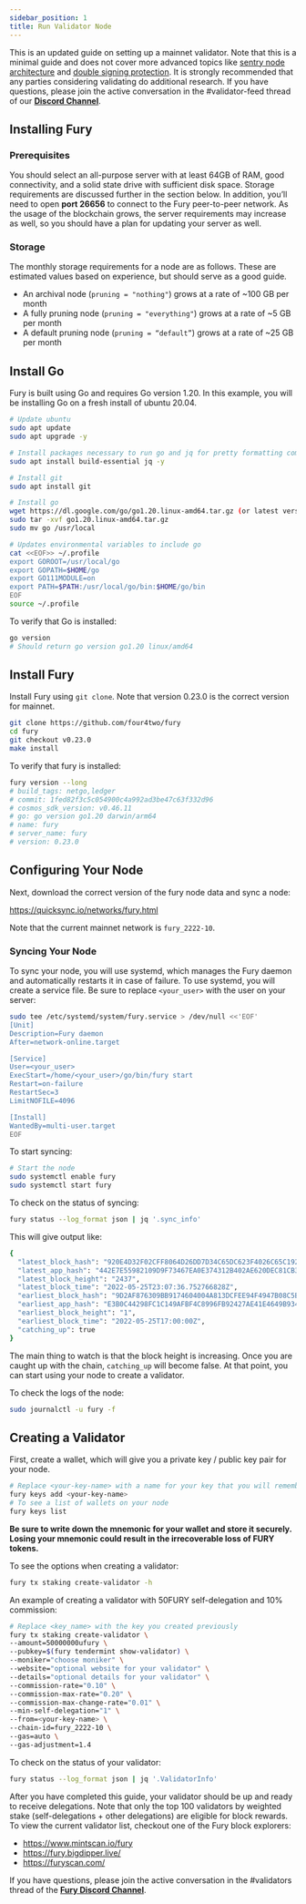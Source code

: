 ```yaml
---
sidebar_position: 1
title: Run Validator Node
---
```


This is an updated guide on setting up a mainnet validator. Note that this is a minimal guide and does not cover more advanced topics like [sentry node architecture](https://github.com/stakefish/cosmos-validator-design) and [double signing protection](https://github.com/tendermint/tmkms). It is strongly recommended that any parties considering validating do additional research. If you have questions, please join the active conversation in the #validator-feed thread of our [**Discord Channel**](https://discord.gg/RpjX5C5YsB).

## Installing Fury

### Prerequisites

You should select an all-purpose server with at least 64GB of RAM, good connectivity, and a solid state drive with sufficient disk space. Storage requirements are discussed further in the section below. In addition, you’ll need to open **port 26656** to connect to the Fury peer-to-peer network. As the usage of the blockchain grows, the server requirements may increase as well, so you should have a plan for updating your server as well.

### Storage

The monthly storage requirements for a node are as follows. These are estimated values based on experience, but should serve as a good guide.

- An archival node (`pruning = "nothing"`) grows at a rate of ~100 GB per month
- A fully pruning node (`pruning = "everything"`) grows at a rate of ~5 GB per month
- A default pruning node (`pruning = “default”`) grows at a rate of ~25 GB per month

## Install Go

Fury is built using Go and requires Go version 1.20. In this example, you will be installing Go on a fresh install of ubuntu 20.04.

```bash
# Update ubuntu
sudo apt update
sudo apt upgrade -y

# Install packages necessary to run go and jq for pretty formatting command line outputs
sudo apt install build-essential jq -y

# Install git
sudo apt install git

# Install go
wget https://dl.google.com/go/go1.20.linux-amd64.tar.gz (or latest version at https://golang.org/dl/)
sudo tar -xvf go1.20.linux-amd64.tar.gz
sudo mv go /usr/local

# Updates environmental variables to include go
cat <<EOF>> ~/.profile
export GOROOT=/usr/local/go
export GOPATH=$HOME/go
export GO111MODULE=on
export PATH=$PATH:/usr/local/go/bin:$HOME/go/bin
EOF
source ~/.profile
```

To verify that Go is installed:

```bash
go version
# Should return go version go1.20 linux/amd64
```

## Install Fury

Install Fury using `git clone`. Note that version 0.23.0 is the correct version for mainnet.

```bash
git clone https://github.com/four4two/fury
cd fury
git checkout v0.23.0
make install
```

To verify that fury is installed:

```bash
fury version --long
# build_tags: netgo,ledger
# commit: 1fed82f3c5c054900c4a992ad3be47c63f332d96
# cosmos_sdk_version: v0.46.11
# go: go version go1.20 darwin/arm64
# name: fury
# server_name: fury
# version: 0.23.0
```

## Configuring Your Node

Next, download the correct version of the fury node data and sync a node:

https://quicksync.io/networks/fury.html

Note that the current mainnet network is `fury_2222-10`.

### Syncing Your Node

To sync your node, you will use systemd, which manages the Fury daemon and automatically restarts it in case of failure. To use systemd, you will create a service file. Be sure to replace `<your_user>` with the user on your server:

```bash
sudo tee /etc/systemd/system/fury.service > /dev/null <<'EOF'
[Unit]
Description=Fury daemon
After=network-online.target

[Service]
User=<your_user>
ExecStart=/home/<your_user>/go/bin/fury start
Restart=on-failure
RestartSec=3
LimitNOFILE=4096

[Install]
WantedBy=multi-user.target
EOF
```

To start syncing:

```bash
# Start the node
sudo systemctl enable fury
sudo systemctl start fury
```

To check on the status of syncing:

```bash
fury status --log_format json | jq '.sync_info'
```

This will give output like:

```bash
{
  "latest_block_hash": "920E4D32F02CFF8064D26DD7D34C65DC623F4026C65C192BBCD7DBF19AFB5630",
  "latest_app_hash": "442E7E55982109D9F73467EA0E374312B402AE620DEC81CB3441E949ED0D0A29",
  "latest_block_height": "2437",
  "latest_block_time": "2022-05-25T23:07:36.752766828Z",
  "earliest_block_hash": "9D2AF876309BB9174604004A813DCFEE94F4947B08C5BB4C1A042F318488851E",
  "earliest_app_hash": "E3B0C44298FC1C149AFBF4C8996FB92427AE41E4649B934CA495991B7852B855",
  "earliest_block_height": "1",
  "earliest_block_time": "2022-05-25T17:00:00Z",
  "catching_up": true
}
```

The main thing to watch is that the block height is increasing. Once you are caught up with the chain, `catching_up` will become false. At that point, you can start using your node to create a validator.

To check the logs of the node:

```bash
sudo journalctl -u fury -f
```

## Creating a Validator

First, create a wallet, which will give you a private key / public key pair for your node.

```bash
# Replace <your-key-name> with a name for your key that you will remember
fury keys add <your-key-name>
# To see a list of wallets on your node
fury keys list
```

**Be sure to write down the mnemonic for your wallet and store it securely. Losing your mnemonic could result in the irrecoverable loss of FURY tokens.**

To see the options when creating a validator:

```bash
fury tx staking create-validator -h
```

An example of creating a validator with 50FURY self-delegation and 10% commission:

```bash
# Replace <key_name> with the key you created previously
fury tx staking create-validator \
--amount=50000000ufury \
--pubkey=$(fury tendermint show-validator) \
--moniker="choose moniker" \
--website="optional website for your validator" \
--details="optional details for your validator" \
--commission-rate="0.10" \
--commission-max-rate="0.20" \
--commission-max-change-rate="0.01" \
--min-self-delegation="1" \
--from=<your-key-name> \
--chain-id=fury_2222-10 \
--gas=auto \
--gas-adjustment=1.4
```

To check on the status of your validator:

```bash
fury status --log_format json | jq '.ValidatorInfo'
```

After you have completed this guide, your validator should be up and ready to receive delegations. Note that only the top 100 validators by weighted stake (self-delegations + other delegations) are eligible for block rewards. To view the current validator list, checkout one of the Fury block explorers:

- https://www.mintscan.io/fury
- https://fury.bigdipper.live/
- https://furyscan.com/

If you have questions, please join the active conversation in the #validators thread of the [**Fury Discord Channel**](https://discord.com/invite/kQzh3Uv).

